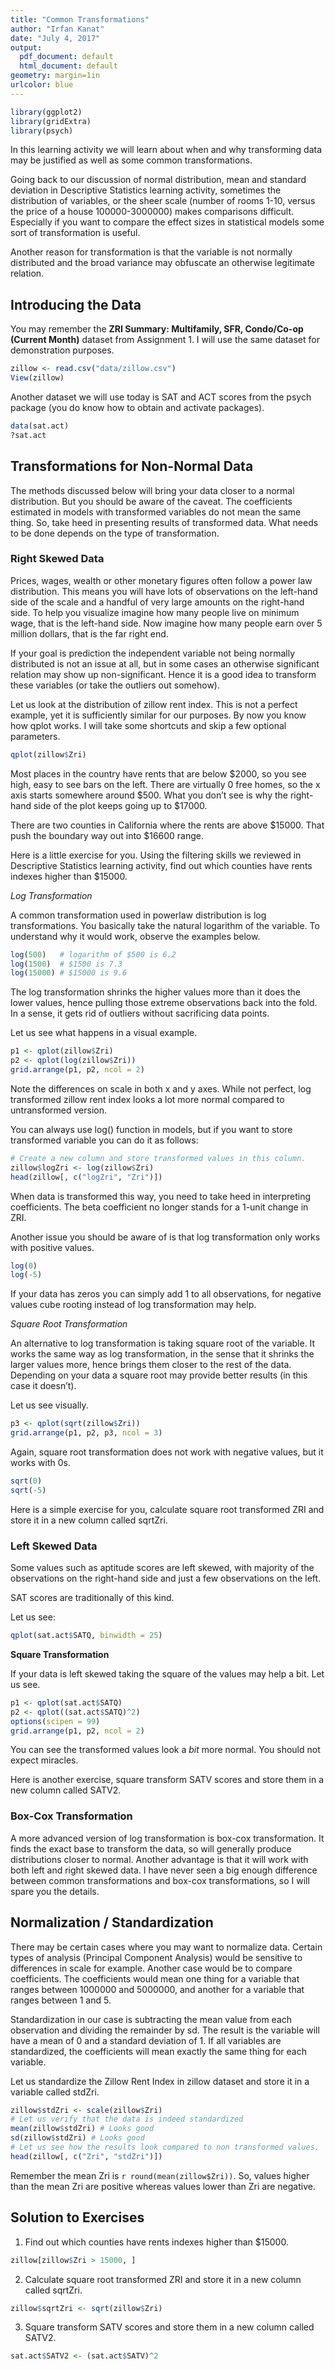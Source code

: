 ```yaml
---
title: "Common Transformations"
author: "Irfan Kanat"
date: "July 4, 2017"
output:
  pdf_document: default
  html_document: default
geometry: margin=1in
urlcolor: blue
---
```


```r
library(ggplot2)
library(gridExtra)
library(psych)
```

In this learning activity we will learn about when and why transforming data may be justified as well as some common transformations.

Going back to our discussion of normal distribution, mean and standard deviation in Descriptive Statistics learning activity, sometimes the distribution of variables, or the sheer scale (number of rooms 1-10, versus the price of a house 100000-3000000) makes comparisons difficult. Especially if you want to compare the effect sizes in statistical models some sort of transformation is useful.

Another reason for transformation is that the variable is not normally distributed and the broad variance may obfuscate an otherwise legitimate relation.

## Introducing the Data

You may remember the **ZRI Summary: Multifamily, SFR, Condo/Co-op (Current Month)** dataset from Assignment 1. I will use the same dataset for demonstration purposes.

```r
zillow <- read.csv("data/zillow.csv")
View(zillow)
```

Another dataset we will use today is SAT and ACT scores from the psych package (you do know how to obtain and activate packages).

```r
data(sat.act)
?sat.act
```

## Transformations for Non-Normal Data

The methods discussed below will bring your data closer to a normal distribution. But you should be aware of the caveat. The coefficients estimated in models with transformed variables do not mean the same thing. So, take heed in presenting results of transformed data. What needs to be done depends on the type of transformation. 

### Right Skewed Data

Prices, wages, wealth or other monetary figures often follow a power law distribution. This means you will have lots of observations on the left-hand side of the scale and a handful of very large amounts on the right-hand side. To help you visualize imagine how many people live on minimum wage, that is the left-hand side. Now imagine how many people earn over 5 million dollars, that is the far right end.

If your goal is prediction the independent variable not being normally distributed is not an issue at all, but in some cases an otherwise significant relation may show up non-significant. Hence it is a good idea to transform these variables (or take the outliers out somehow).

Let us look at the distribution of zillow rent index. This is not a perfect example, yet it is sufficiently similar for our purposes. By now you know how qplot works. I will take some shortcuts and skip a few optional parameters.

```r
qplot(zillow$Zri)
```

Most places in the country have rents that are below \$2000, so you see high, easy to see bars on the left. There are virtually 0 free homes, so the x axis starts somewhere around \$500. What you don't see is why the right-hand side of the plot keeps going up to $17000. 

There are two counties in California where the rents are above $15000. That push the boundary way out into \$16600 range.

Here is a little exercise for you. Using the filtering skills we reviewed in Descriptive Statistics learning activity, find out which counties have rents indexes higher than $15000.

*Log Transformation*

A common transformation used in powerlaw distribution is log transformations. You basically take the natural logarithm of the variable. To understand why it would work, observe the examples below.

```r
log(500)   # logarithm of $500 is 6.2
log(1500)  # $1500 is 7.3
log(15000) # $15000 is 9.6
```

The log transformation shrinks the higher values more than it does the lower values, hence pulling those extreme observations back into the fold. In a sense, it gets rid of outliers without sacrificing data points. 

Let us see what happens in a visual example.

```r
p1 <- qplot(zillow$Zri)
p2 <- qplot(log(zillow$Zri))
grid.arrange(p1, p2, ncol = 2)
```

Note the differences on scale in both x and y axes. While not perfect, log transformed zillow rent index looks a lot more normal compared to untransformed version.

You can always use log() function in models, but if you want to store transformed variable you can do it as follows:

```r
# Create a new column and store transformed values in this column.
zillow$logZri <- log(zillow$Zri)
head(zillow[, c("logZri", "Zri")])
```

When data is transformed this way, you need to take heed in interpreting coefficients. The beta coefficient no longer stands for a 1-unit change in ZRI.

Another issue you should be aware of is that log transformation only works with positive values.

```r
log(0)
log(-5)
```

If your data has zeros you can simply add 1 to all observations, for negative values cube rooting instead of log transformation may help.

*Square Root Transformation*

An alternative to log transformation is taking square root of the variable. It works the same way as log transformation, in the sense that it shrinks the larger values more, hence brings them closer to the rest of the data. Depending on your data a square root may provide better results (in this case it doesn't).

Let us see visually.

```r
p3 <- qplot(sqrt(zillow$Zri))
grid.arrange(p1, p2, p3, ncol = 3)
```

Again, square root transformation does not work with negative values, but it works with 0s.

```r
sqrt(0)
sqrt(-5)
```
Here is a simple exercise for you, calculate square root transformed ZRI and store it in a new column called sqrtZri.

### Left Skewed Data

Some values such as aptitude scores are left skewed, with majority of the observations on the right-hand side and just a few observations on the left. 

SAT scores are traditionally of this kind. 

Let us see:

```r
qplot(sat.act$SATQ, binwidth = 25)
```

**Square Transformation**

If your data is left skewed taking the square of the values may help a bit. Let us see.

```r
p1 <- qplot(sat.act$SATQ)
p2 <- qplot((sat.act$SATQ)^2)
options(scipen = 99)
grid.arrange(p1, p2, ncol = 2)
```

You can see the transformed values look a *bit* more normal. You should not expect miracles.

Here is another exercise, square transform SATV scores and store them in a new column called SATV2.

### Box-Cox Transformation

A more advanced version of log transformation is box-cox transformation. It finds the exact base to transform the data, so will generally produce distributions closer to normal. Another advantage is that it will work with both left and right skewed data. I have never seen a big enough difference between common transformations and box-cox transformations, so I will spare you the details.

## Normalization / Standardization

There may be certain cases where you may want to normalize data. Certain types of analysis (Principal Component Analysis) would be sensitive to differences in scale for example. Another case would be to compare coefficients. The coefficients would mean one thing for a variable that ranges between 1000000 and 5000000, and another for a variable that ranges between 1 and 5.

Standardization in our case is subtracting the mean value from each observation and dividing the remainder by sd. The result is the variable will have a mean of 0 and a standard deviation of 1. If all variables are standardized, the coefficients will mean exactly the same thing for each variable.

Let us standardize the Zillow Rent Index in zillow dataset and store it in a variable called stdZri.

```r
zillow$stdZri <- scale(zillow$Zri)
# Let us verify that the data is indeed standardized
mean(zillow$stdZri) # Looks good
sd(zillow$stdZri) # Looks good
# Let us see how the results look compared to non transformed values.
head(zillow[, c("Zri", "stdZri")])
```

Remember the mean Zri is `r round(mean(zillow$Zri))`. So, values higher than the mean Zri are positive whereas values lower than Zri are negative.


## Solution to Exercises

1. Find out which counties have rents indexes higher than $15000.

```r
zillow[zillow$Zri > 15000, ]
```

2. Calculate square root transformed ZRI and store it in a new column called sqrtZri.

```r
zillow$sqrtZri <- sqrt(zillow$Zri)
```

3. Square transform SATV scores and store them in a new column called SATV2.

```r
sat.act$SATV2 <- (sat.act$SATV)^2
```
